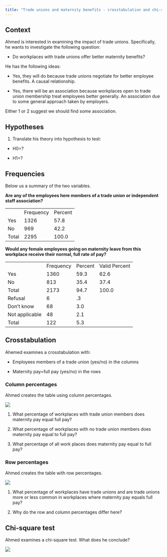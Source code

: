 ```yaml
---
title: "Trade unions and maternity benefits - crosstabulation and chi-square test"
---
```


## Context

Ahmed is interested in examining the impact of trade unions. Specifically, he wants to investigate the following question:

-   Do workplaces with trade unions offer better maternity benefits?

He has the following ideas:

-   Yes, they will do because trade unions negotiate for better employee benefits. A causal relationship.

-   Yes, there will be an association because workplaces open to trade union membership treat employees better generally. An association due to some general approach taken by employers.

Either 1 or 2 suggest we should find some association.  

## Hypotheses

1.  Translate his theory into hypothesis to test:

-   H0=?

-   H1=?

## Frequencies

Below us a summary of the two variables.

**Are any of the employees here members of a trade union or independent staff association?**

|       |           |         |
|-------|-----------|---------|
|       | Frequency | Percent |
| Yes   | 1326      | 57.8    |
| No    | 969       | 42.2    |
| Total | 2295      | 100.0   |

**Would any female employees going on maternity leave from this workplace receive their normal, full rate of pay?**

|                |           |         |               |
|----------------|-----------|---------|---------------|
|                | Frequency | Percent | Valid Percent |
| Yes            | 1360      | 59.3    | 62.6          |
| No             | 813       | 35.4    | 37.4          |
| Total          | 2173      | 94.7    | 100.0         |
| Refusal        | 6         | .3      |               |
| Don't know     | 68        | 3.0     |               |
| Not applicable | 48        | 2.1     |               |
| Total          | 122       | 5.3     |               |

## Crosstabulation

Ahemed examines a crosstabulation with:

-   Employees members of a trade union (yes/no) in the columns

-   Maternity pay=full pay (yes/no) in the rows

### Column percentages

Ahmed creates the table using column percentages.

![](images/clipboard-1856954046.png)

1.  What percentage of workplaces with trade union members does maternity pay equal full pay?

2.  What percentage of workplaces with no trade union members does maternity pay equal to full pay?

3.  What percentage of all work places does maternity pay equal to full pay?

### Row percentages

Ahmed creates the table with row percentages.

![](images/clipboard-1024299767.png)

1.  What percentage of workplaces have trade unions and are trade unions more or less common in workplaces where maternity pay equals full pay?

2.  Why do the row and column percentages differ here?

## Chi-square test

Ahmed examines a chi-square test. What does he conclude?

![](images/clipboard-493710294.png)
